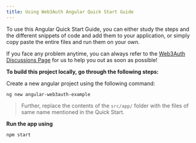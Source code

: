 ```yaml
---
title: Using Web3Auth Angular Quick Start Guide
---
```



To use this Angular Quick Start Guide, you can either study the steps and the different snippets of code and add them to your application, or simply
copy paste the entire files and run them on your own.

If you face any problem anytime, you can always refer to the [Web3Auth Discussions Page](https://github.com/Web3Auth/Web3Auth/discussions) for us to
help you out as soon as possible!

**To build this project locally, go through the following steps:**

Create a new angular project using the following command:

```shell
ng new angular-web3auth-example
```

> Further, replace the contents of the `src/app/` folder with the files of same name mentioned in the Quick Start.

**Run the app using**

```shell
npm start
```
